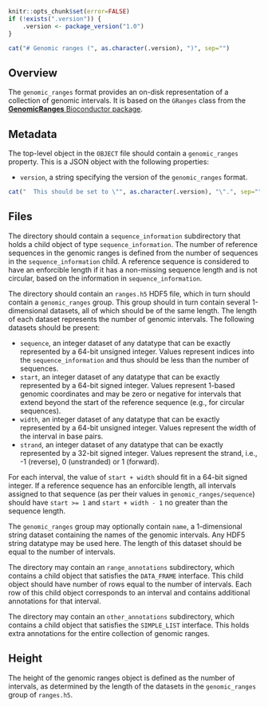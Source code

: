 ```r
knitr::opts_chunk$set(error=FALSE)
if (!exists(".version")) {
    .version <- package_version("1.0")
}
```

```r
cat("# Genomic ranges (", as.character(.version), ")", sep="")
```

## Overview

The `genomic_ranges` format provides an on-disk representation of a collection of genomic intervals.
It is based on the `GRanges` class from the [**GenomicRanges** Bioconductor package](https://bioconductor.org/packages/GenomicRanges).

## Metadata

The top-level object in the `OBJECT` file should contain a `genomic_ranges` property.
This is a JSON object with the following properties:

- `version`, a string specifying the version of the `genomic_ranges` format.
```r
cat("  This should be set to \"", as.character(.version), "\".", sep="")
```

## Files

The directory should contain a `sequence_information` subdirectory that holds a child object of type `sequence_information`.
The number of reference sequences in the genomic ranges is defined from the number of sequences in the `sequence_information` child.
A reference sequence is considered to have an enforcible length if it has a non-missing sequence length and is not circular, based on the information in `sequence_information`.

The directory should contain an `ranges.h5` HDF5 file, which in turn should contain a `genomic_ranges` group.
This group should in turn contain several 1-dimensional datasets, all of which should be of the same length.
The length of each dataset represents the number of genomic intervals.
The following datasets should be present:

- `sequence`, an integer dataset of any datatype that can be exactly represented by a 64-bit unsigned integer.
  Values represent indices into the `sequence_information` and thus should be less than the number of sequences.
- `start`, an integer dataset of any datatype that can be exactly represented by a 64-bit signed integer.
  Values represent 1-based genomic coordinates and may be zero or negative for intervals that extend beyond the start of the reference sequence (e.g., for circular sequences).
- `width`, an integer dataset of any datatype that can be exactly represented by a 64-bit unsigned integer.
  Values represent the width of the interval in base pairs.
- `strand`, an integer dataset of any datatype that can be exactly represented by a 32-bit signed integer.
  Values represent the strand, i.e., -1 (reverse), 0 (unstranded) or 1 (forward).

For each interval, the value of `start + width` should fit in a 64-bit signed integer.
If a reference sequence has an enforcible length, all intervals assigned to that sequence (as per their values in `genomic_ranges/sequence`) should have `start >= 1` and `start + width - 1` no greater than the sequence length.

The `genomic_ranges` group may optionally contain `name`, a 1-dimensional string dataset containing the names of the genomic intervals.
Any HDF5 string datatype may be used here.
The length of this dataset should be equal to the number of intervals.

The directory may contain an `range_annotations` subdirectory, which contains a child object that satisfies the `DATA_FRAME` interface.
This child object should have number of rows equal to the number of intervals.
Each row of this child object corresponds to an interval and contains additional annotations for that interval.

The directory may contain an `other_annotations` subdirectory, which contains a child object that satisfies the `SIMPLE_LIST` interface.
This holds extra annotations for the entire collection of genomic ranges. 

## Height

The height of the genomic ranges object is defined as the number of intervals, as determined by the length of the datasets in the `genomic_ranges` group of `ranges.h5`.
